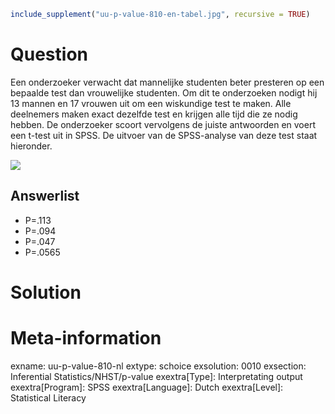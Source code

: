 ```r
include_supplement("uu-p-value-810-en-tabel.jpg", recursive = TRUE)
```

Question
========
  
Een onderzoeker verwacht dat mannelijke studenten beter presteren op een bepaalde test dan vrouwelijke studenten. Om dit te onderzoeken nodigt hij 13 mannen en 17 vrouwen uit om een wiskundige test te maken. Alle deelnemers maken exact dezelfde test en krijgen alle tijd die ze nodig hebben. De onderzoeker scoort vervolgens de juiste antwoorden en voert een t-test uit in SPSS. De uitvoer van de SPSS-analyse van deze test staat hieronder.

![](uu-p-value-810-en-tabel.jpg)
  
Answerlist
----------
* P=.113
* P=.094
* P=.047
* P=.0565 


Solution
========

Meta-information
================
exname: uu-p-value-810-nl
extype: schoice
exsolution: 0010
exsection: Inferential Statistics/NHST/p-value
exextra[Type]: Interpretating output
exextra[Program]: SPSS
exextra[Language]: Dutch
exextra[Level]: Statistical Literacy

